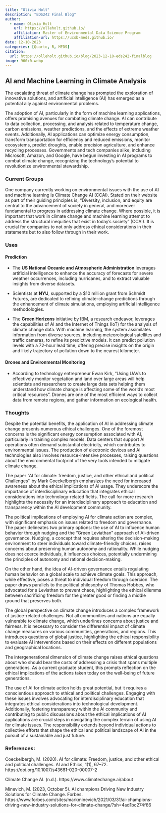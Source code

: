 ```yaml
---
title: "Olivia Holt"
description: "EDS242 Final Blog"
author: 
  - name: Olivia Holt
    url: https://olleholt.github.io/
    affiliation: Master of Environmental Data Science Program
    affiliation-url: https://ucsb-meds.github.io/
date: 12-10-2023
categories: [Quarto, R, MEDS]
citation:
  url: https://olleholt.github.io/blog/2023-12-10-eds242-finalblog
image: 960x0.webp
---
```


## AI and Machine Learning in Climate Analysis

The escalating threat of climate change has prompted the exploration of innovative solutions, and artificial intelligence (AI) has emerged as a potential ally against environmental problems.

The adoption of AI, particularly in the form of machine learning applications, offers promising avenues for combating climate change. AI can contribute to data collection, processing, and analysis related to temperature change, carbon emissions, weather predictions, and the effects of extreme weather events. Additionally, AI applications can optimize energy consumption, transform transportation for efficiency and reduced emissions, monitor ecosystems, predict droughts, enable precision agriculture, and enhance recycling processes. Governments and tech companies alike, including Microsoft, Amazon, and Google, have begun investing in AI programs to combat climate change, recognizing the technology's potential to revolutionize environmental stewardship.

### Current Groups

One company currently working on environmental issues with the use of AI and machine learning is Climate Change AI (CCAI). Stated on their website as part of their guiding principles is, "Diversity, inclusion, and equity are central to the advancement of society in general, and moreover fundamental to progress in addressing climate change. Where possible, it is important that work in climate change and machine learning attempt to address the structural inequities that exist in today's society" (CCAI). It is crucial for companies to not only address ethical considerations in their statements but to also follow through in their work.

### Uses

#### Prediction

-   The **US National Oceanic and Atmospheric Administration** leverages artificial intelligence to enhance the accuracy of forecasts for severe weather occurrences, including hurricanes, and to extract valuable insights from diverse datasets.

-   Scientists at **NYU**, supported by a \$10 million grant from Schmidt Futures, are dedicated to refining climate-change predictions through the enhancement of climate simulations, employing artificial intelligence methodologies.

-   The **Green Horizons** initiative by IBM, a research endeavor, leverages the capabilities of AI and the Internet of Things (IoT) for the analysis of climate change data. With machine learning, the system assimilates information from diverse sources, including meteorological satellites and traffic cameras, to refine its predictive models. It can predict pollution levels with a 72-hour lead time, offering precise insights on the origin and likely trajectory of pollution down to the nearest kilometer.

#### Drones and Environmental Monitoring
- According to technology entrepreneur Ewan Kirk, “Using UAVs to effectively monitor vegetation and land over large areas will help scientists and researchers to create large data sets helping them understand how climate change is affecting some of the world’s most critical resources”. Drones are one of the most efficient ways to collect data from remote regions, and gather information on ecological health.

### Thoughts

Despite the potential benefits, the application of AI in addressing climate change presents numerous ethical challenges. One of the foremost concerns is the significant energy consumption associated with AI, particularly in training complex models. Data centers that support AI operations often demand substantial electricity, which contributes to environmental issues. The production of electronic devices and AI technologies also involves resource-intensive processes, raising questions about the environmental footprint of the very tools intended to mitigate climate change.

The paper "AI for climate: freedom, justice, and other ethical and political Challenges'' by Mark Coeckelbergh emphasizes the need for increased awareness about the ethical implications of AI usage. They underscore the importance of interdisciplinary education that integrates ethical considerations into technology-related fields. The call for more research highlights the necessity for an interdisciplinary approach to education and transparency within the AI development community.

The political implications of employing AI for climate action are complex, with significant emphasis on issues related to freedom and governance. The paper delineates two primary options: the use of AI to influence human behavior through nudging and the "Green Leviathan" approach of AI-driven governance. Nudging, a concept that requires altering the decision-making environment to steer individuals toward climate-friendly choices, raises concerns about preserving human autonomy and rationality. While nudging does not coerce individuals, it influences choices, potentially undermining the principles of autonomy and rational decision-making.

On the other hand, the idea of AI-driven governance entails regulating human behavior on a global scale to achieve climate goals. This approach, while effective, poses a threat to individual freedom through coercion. The paper draws parallels to the political philosophy of Thomas Hobbes, who advocated for a Leviathan to prevent chaos, highlighting the ethical dilemma between sacrificing freedom for the greater good or finding a middle ground that preserves both.

The global perspective on climate change introduces a complex framework of justice-related challenges. Not all communities and nations are equally vulnerable to climate change, which underlines concerns about justice and fairness. It is necessary to consider the differential impact of climate change measures on various communities, generations, and regions. This introduces questions of global justice, highlighting the ethical responsibility to evaluate AI interventions based on their effects on different populations and geographical locations.

The intergenerational dimension of climate change raises ethical questions about who should bear the costs of addressing a crisis that spans multiple generations. As a current graduate student, this prompts reflection on the ethical implications of the actions taken today on the well-being of future generations.

The use of AI for climate action holds great potential, but it requires a conscientious approach to ethical and political challenges. Engaging with these issues involves advocating for interdisciplinary education that integrates ethical considerations into technological development. Additionally, fostering transparency within the AI community and contributing to public discussions about the ethical implications of AI applications are crucial steps in navigating the complex terrain of using AI for climate issues. The responsibility extends beyond individual actions to collective efforts that shape the ethical and political landscape of AI in the pursuit of a sustainable and just future.

### References:

Coeckelbergh, M. (2020). AI for climate: Freedom, justice, and other ethical and political challenges. AI and Ethics, 1(1), 67--72. https://doi.org/10.1007/s43681-020-00007-2

Climate Change AI. (n.d.). https://www.climatechange.ai/about

Minevich, M. (2023, October 5). AI champions Driving New Industry Solutions for Climate Change. Forbes. https://www.forbes.com/sites/markminevich/2021/03/31/ai-champions-driving-new-industry-solutions-for-climate-change/?sh=4ad1bc274f66
